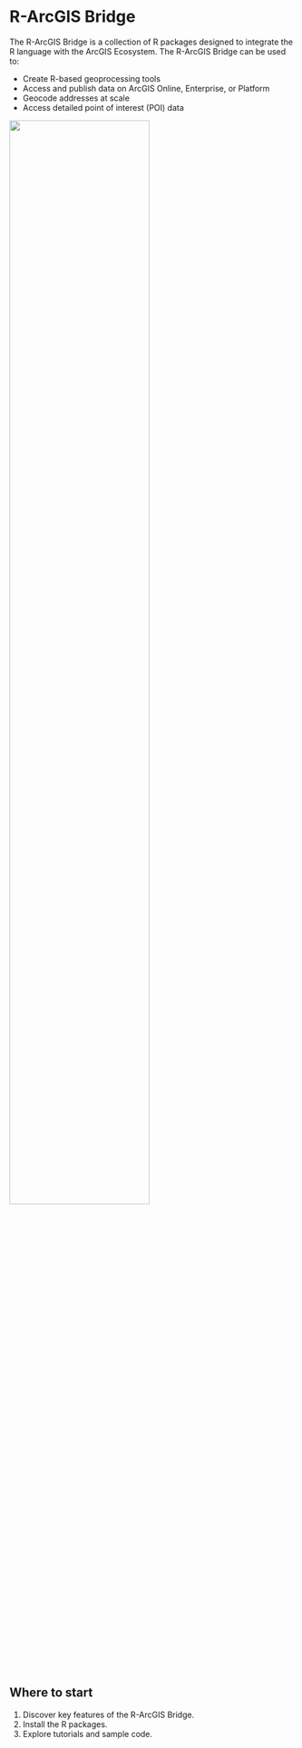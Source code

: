 # R-ArcGIS Bridge

The R-ArcGIS Bridge is a collection of R packages designed to integrate the R language with the ArcGIS Ecosystem. The R-ArcGIS Bridge can be used to:

- Create R-based geoprocessing tools
- Access and publish data on ArcGIS Online, Enterprise, or Platform
- Geocode addresses at scale
- Access detailed point of interest (POI) data 

![](https://raw.githubusercontent.com/R-ArcGIS/arcgislayers/main/man/figures/logo.svg){width=70%}

## Where to start

1. Discover key features of the R-ArcGIS Bridge.
2. Install the R packages.
3. Explore tutorials and sample code.
